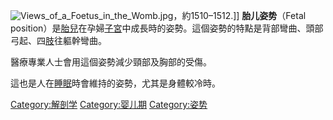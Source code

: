 {{expand|time=2017-02-11T15:14:33+00:00}}
{{unreferenced|time=2017-02-11T14:50:53+00:00}}
[[File:Views_of_a_Foetus_in_the_Womb.jpg|thumb]]，約1510–1512.]]
'''胎儿姿势'''（Fetal position）是[[胎兒|胎兒]]在孕婦[[子宮|子宮]]中成長時的姿勢。這個姿勢的特點是背部彎曲、頭部弓起、四[[肢|肢]]往軀幹彎曲。

醫療專業人士會用這個姿勢減少頸部及胸部的受傷。

這也是人在[[睡眠|睡眠]]時會維持的姿勢，尤其是身體較冷時。
{{解剖學小作品}}
[[Category:解剖学|Category:解剖学]]
[[Category:婴儿期|Category:婴儿期]]
[[Category:姿势|Category:姿势]]